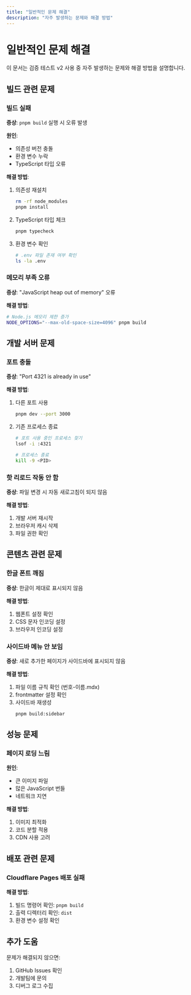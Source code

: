 ```yaml
---
title: "일반적인 문제 해결"
description: "자주 발생하는 문제와 해결 방법"
---
```


# 일반적인 문제 해결

이 문서는 검증 테스트 v2 사용 중 자주 발생하는 문제와 해결 방법을 설명합니다.

## 빌드 관련 문제

### 빌드 실패

**증상**: `pnpm build` 실행 시 오류 발생

**원인**: 
- 의존성 버전 충돌
- 환경 변수 누락
- TypeScript 타입 오류

**해결 방법**:
1. 의존성 재설치
   ```bash
   rm -rf node_modules
   pnpm install
   ```

2. TypeScript 타입 체크
   ```bash
   pnpm typecheck
   ```

3. 환경 변수 확인
   ```bash
   # .env 파일 존재 여부 확인
   ls -la .env
   ```

### 메모리 부족 오류

**증상**: "JavaScript heap out of memory" 오류

**해결 방법**:
```bash
# Node.js 메모리 제한 증가
NODE_OPTIONS="--max-old-space-size=4096" pnpm build
```

## 개발 서버 문제

### 포트 충돌

**증상**: "Port 4321 is already in use"

**해결 방법**:
1. 다른 포트 사용
   ```bash
   pnpm dev --port 3000
   ```

2. 기존 프로세스 종료
   ```bash
   # 포트 사용 중인 프로세스 찾기
   lsof -i :4321
   
   # 프로세스 종료
   kill -9 <PID>
   ```

### 핫 리로드 작동 안 함

**증상**: 파일 변경 시 자동 새로고침이 되지 않음

**해결 방법**:
1. 개발 서버 재시작
2. 브라우저 캐시 삭제
3. 파일 권한 확인

## 콘텐츠 관련 문제

### 한글 폰트 깨짐

**증상**: 한글이 제대로 표시되지 않음

**해결 방법**:
1. 웹폰트 설정 확인
2. CSS 문자 인코딩 설정
3. 브라우저 인코딩 설정

### 사이드바 메뉴 안 보임

**증상**: 새로 추가한 페이지가 사이드바에 표시되지 않음

**해결 방법**:
1. 파일 이름 규칙 확인 (번호-이름.mdx)
2. frontmatter 설정 확인
3. 사이드바 재생성
   ```bash
   pnpm build:sidebar
   ```

## 성능 문제

### 페이지 로딩 느림

**원인**:
- 큰 이미지 파일
- 많은 JavaScript 번들
- 네트워크 지연

**해결 방법**:
1. 이미지 최적화
2. 코드 분할 적용
3. CDN 사용 고려

## 배포 관련 문제

### Cloudflare Pages 배포 실패

**해결 방법**:
1. 빌드 명령어 확인: `pnpm build`
2. 출력 디렉터리 확인: `dist`
3. 환경 변수 설정 확인

## 추가 도움

문제가 해결되지 않으면:
1. GitHub Issues 확인
2. 개발팀에 문의
3. 디버그 로그 수집